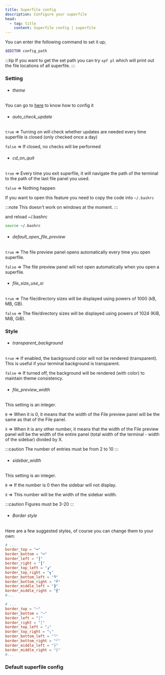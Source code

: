 ```yaml
---
title: Superfile config
description: Configure your superfile
head:
  - tag: title
    content: Superfile config | superfile
---
```



You can enter the following command to set it up;

```bash
$EDITOR config_path
```

:::tip
If you want to get the set path you can try `spf pl` which will print out the file locations of all superfile.
:::

### Setting

- ###### theme
You can go to [here](/configure/custom-theme) to know how to config it

- ###### auto_check_update
`true`  => Turning on will check whether updates are needed every time superfile is closed (only checked once a day)

`false` => If closed, no checks will be performed

- ###### cd_on_quit
`true` => Every time you exit superfile, it will navigate the path of the terminal to the path of the last file panel you used.

`false` => Nothing happen

If you want to open this feature you need to copy the code into `~/.bashrc`

:::note
This doesn't work on windows at the moment.
:::

<CodeBlock file="cd_on_quit/cd_on_quit.sh" />

and reload ~/.bashrc

```bash
source ~/.bashrc
```

- ###### default_open_file_preview
`true` =>  The file preview panel opens automatically every time you open superfile.

`false` => The file preview panel will not open automatically when you open a superfile.

- ###### file_size_use_si
`true` => The file/directory sizes will be displayed using powers of 1000 (kB, MB, GB).

`false` => The file/directory sizes will be displayed using powers of 1024 (KiB, MiB, GiB).

### Style

- ###### transparent_background
`true` => If enabled, the background color will not be rendered (transparent). This is useful if your terminal background is transparent.

`false` => If turned off, the background will be rendered (with color) to maintain theme consistency.

- ###### file_preview_width
This setting is an integer.

`0` => When it is 0, it means that the width of the File preview panel will be the same as that of the File panel.

`X` => When it is any other number, it means that the width of the File preview panel will be the width of the entire panel (total width of the terminal - width of the sidebar) divided by X.

:::caution
The number of entries must be from 2 to 10
:::

- ###### sidebar_width
This setting is an integer.

`0` => If the number is 0 then the sidebar will not display.

`X` => This number will be the width of the sidebar width.

:::caution
Figures must be 3-20
:::

- ###### Border style
Here are a few suggested styles, of course you can change them to your own:

```toml
# ...
border_top = "━"
border_bottom = "━"
border_left = "┃"
border_right = "┃"
border_top_left = "┏"
border_top_right = "┓"
border_bottom_left = "┗"
border_bottom_right = "┛"
border_middle_left = "┣"
border_middle_right = "┫"
#...
```

```toml
# ...
border_top = "─"
border_bottom = "─"
border_left = "│"
border_right = "│"
border_top_left = "╭"
border_top_right = "╮"
border_bottom_left = "╰"
border_bottom_right = "╯"
border_middle_left = "├"
border_middle_right = "┤"
#...
```

### Default superfile config

<CodeBlock file="src/superfile_config/config.toml" />

